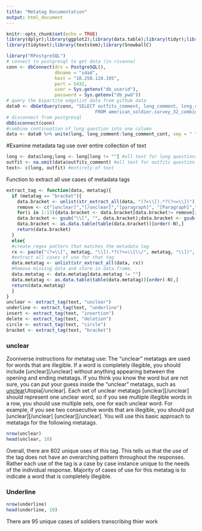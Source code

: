 ```yaml
---
title: "Metatag Documentation"
output: html_document
---
```


```r
knitr::opts_chunk$set(echo = TRUE)
library(dplyr);library(ggplot2);library(data.table);library(tidyr);library(stringr)
library(tidytext);library(textstem);library(SnowballC)
```

```r
library("RPostgreSQL")
# connect to postgresql to get data (in rivanna)
conn <- dbConnect(drv = PostgreSQL(), 
                  dbname = "sdad", 
                  host = "10.250.124.195", 
                  port = 5432, 
                  user = Sys.getenv("db_userid"), 
                  password = Sys.getenv("db_pwd"))
# query the bipartite edgelist data from github data  
data0 <- dbGetQuery(conn, "SELECT outfits_comment, long_comment, long_comment_cont, racial_group  
                                 FROM american_soldier.survey_32_combined")
# disconnect from postgresql
dbDisconnect(conn)
#combine continuation of long question into one column
data <- data0 %>% unite(long, long_comment:long_comment_cont, sep = " ", na.rm = TRUE)
```


#Examine metadata tag use over entire collection of text
```r
long <- data$long;long <- long[long != ""] #all text for long questions
outfit <- na.omit(data$outfits_comment) #all text for outfits question
text<- c(long, outfit) #entirety of text
```

Function to extract all use cases of metadata tags
```r
extract_tag <- function(data, metatag){
  if (metatag == "bracket"){
    data.bracket <- unlist(str_extract_all(data, "(?=\\[).*?(?<=\\])"))
    remove <- c("[unclear]","[/unclear]","[paragraph]", "[Paragraph]","[insertion]","[/insertion]", "", "[deletion]", "[/deletion]", "[underline]", "[/underline]", "[circle]", "[/circle]")
    for(i in 1:13){data.bracket <- data.bracket[data.bracket!= remove[i]]}
    data.bracket <- gsub("\\[", "", data.bracket);data.bracket <- gsub("\\]", "", data.bracket)
    data.bracket <- as.data.table(table(data.bracket))[order(-N),]
    return(data.bracket)
  }
  else{
  #create regex pattern that matches the metadata tag
  rx <- paste("(?=\\[", metatag, "\\]).*?(?<=\\[\\/", metatag, "\\])", sep="")
  #extract all cases of use for that tag
  data.metatag <- unlist(str_extract_all(data, rx))
  #Remove missing data and store in data.frame.
  data.metatag <- data.metatag[data.metatag != ""]
  data.metatag <- as.data.table(table(data.metatag))[order(-N),]
  return(data.metatag)
  }
}
unclear <- extract_tag(text, "unclear")
underline <- extract_tag(text, "underline")
insert <- extract_tag(text, "insertion")
delete <- extract_tag(text, "deletion")
circle <- extract_tag(text, "circle")
bracket <- extract_tag(text, "bracket")
```

### unclear

Zooniverse instructions for metatag use: 
The "unclear" metatags are used for words that are illegible. If a word is completely illegible, you should include [unclear][/unclear] without anything appearing between the opening and ending metatags. If you think you know the word but are not sure, you can put your guess inside the "unclear" metatags, such as [unclear]Utopia[/unclear]. Each set of unclear metatags [unclear][/unclear] should represent one unclear word, so if you see multiple illegible words in a row, you should use multiple sets, one for each unclear word. For example, if you see two consecutive words that are illegible, you should put [unclear][/unclear] [unclear][/unclear]. You will use this basic approach to metatags for the following metatags.
```r
nrow(unclear)
head(unclear, 10)
```

Overall, there are 802 unique uses of this tag. This tells us that the use of the tag does not have an overarching pattern throughout the responses. Rather each use of the tag is a case by case instance unique to the needs of the individual response. Majority of cases of use for this metatag is to indicate a word that is completely illegible.

### Underline

```r
nrow(underline)
head(underline, 10)
```

There are 95 unique cases of soldiers transcribing thier work